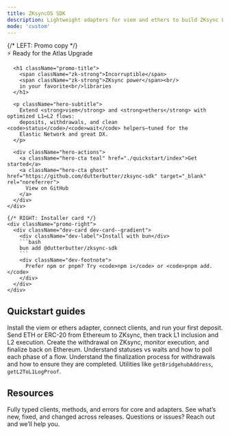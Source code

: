```yaml
---
title: ZKsyncOS SDK
description: Lightweight adapters for viem and ethers to build ZKsync L1↔L2 flows fast.
mode: 'custom'
---
```


<div className="hero hero--bleed hero--split hero--ai">
  <div className="hero-inner">
    {/* LEFT: Promo copy */}
    <div className="promo-left">
      <div className="pill-tag pill-tag--ring">
        <span className="pill-icon">⚡</span>
        Ready for the Atlas Upgrade
      </div>

      <h1 className="promo-title">
        <span className="zk-strong">Incorruptible</span>
        <span className="zk-strong">ZKsync power</span><br/>
        in your favorite<br/>libraries
      </h1>

      <p className="hero-subtitle">
        Extend <strong>viem</strong> and <strong>ethers</strong> with optimized L1↔L2 flows:
        deposits, withdrawals, and clean <code>status</code>/<code>wait</code> helpers—tuned for the
        Elastic Network and great DX.
      </p>

      <div className="hero-actions">
        <a className="hero-cta teal" href="./quickstart/index">Get started</a>
        <a className="hero-cta ghost" href="https://github.com/dutterbutter/zksync-sdk" target="_blank" rel="noreferrer">
          View on GitHub
        </a>
      </div>
    </div>

    {/* RIGHT: Installer card */}
    <div className="promo-right">
      <div className="dev-card dev-card--gradient">
        <div className="dev-label">Install with bun</div>
        ```bash
        bun add @dutterbutter/zksync-sdk
        ```
        <div className="dev-footnote">
          Prefer npm or pnpm? Try <code>npm i</code> or <code>pnpm add.</code>
        </div>
      </div>
    </div>

  </div>
</div>

<section className="lp-container">
  <h2>Quickstart guides</h2>
  <Columns cols={3}>
    <Card title="Quickstart" icon="code" href="./quickstart">
      Install the viem or ethers adapter, connect clients, and run your first deposit.
    </Card>
    <Card title="Deposit (L1 → L2)" icon="money-bill-transfer" href="./guides/deposits">
      Send ETH or ERC-20 from Ethereum to ZKsync, then track L1 inclusion and L2 execution.
    </Card>
    <Card title="Withdraw (L2 → L1)" icon="money-check-dollar" href="./guides/withdrawals">
      Create the withdrawal on ZKsync, monitor execution, and finalize back on Ethereum.
    </Card>
    <Card title="Status & Wait helpers" icon="clock" href="./overview/status-vs-wait">
      Understand statuses vs waits and how to poll each phase of a flow.
    </Card>
    <Card title="Withdrawal Finalization" icon="circle-check" href="./overview/finalization">
      Understand the finalization process for withdrawals and how to ensure they are completed.
    </Card>
    <Card title="ZKsync RPC helpers" icon="terminal" href="./api-reference/core/rpc">
      Utilities like <code>getBridgehubAddress</code>, <code>getL2ToL1LogProof</code>.
    </Card>
  </Columns>
</section>

<section className="lp-container">
  <h2>Resources</h2>
  <Columns cols={3}>
    <Card title="SDK Reference" icon="book-open" href="./api-reference/introduction">
      Fully typed clients, methods, and errors for core and adapters.
    </Card>
    <Card title="Changelog" icon="calendar" href="./changelog">
      See what’s new, fixed, and changed across releases.
    </Card>
    <Card
      title="Support"
      icon="circle-info"
      href="https://github.com/zkSync-Community-Hub/zksync-developers/discussions/categories/sdks"
    >
      Questions or issues? Reach out and we’ll help you.
    </Card>
  </Columns>
</section>
